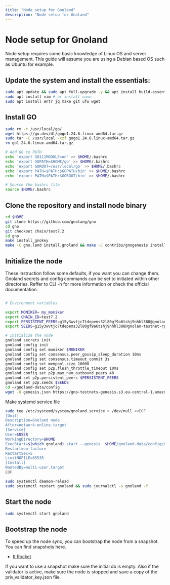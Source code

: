```yaml
---
title: "Node setup for Gnoland"
description: "Node setup for Gnoland"
---
```


# Node setup for Gnoland

Node setup requires some basic knowledge of Linux OS and server management. This guide will assume
you are using a Debian based OS such as Ubuntu for example.

## Update the system and install the essentials:
```bash
sudo apt update && sudo apt full-upgrade -y && apt install build-essential 
sudo apt install vim # or install nano
sudo apt install entr jq make git ufw wget 
```

## Install GO

```bash
sudo rm -r /usr/local/go/
wget https://go.dev/dl/gogo1.24.6.linux-amd64.tar.gz
sudo tar -C /usr/local -xzf gogo1.24.6.linux-amd64.tar.gz
rm go1.24.6.linux-amd64.tar.gz

# Add GO to PATH
echo 'export GO111MODULE=on' >> $HOME/.bashrc
echo 'export GOPATH=$HOME/go' >> $HOME/.bashrc
echo 'export GOROOT=/usr/local/go' >> $HOME/.bashrc
echo 'export PATH=$PATH:$GOPATH/bin' >> $HOME/.bashrc
echo 'export PATH=$PATH:$GOROOT/bin' >> $HOME/.bashrc

# Source the bashrc file
source $HOME/.bashrc
```

## Clone the repository and install node binary

```bash
cd $HOME 
git clone https://github.com/gnolang/gno
cd gno
git checkout chain/test7.2
cd gno
make install_gnokey
make -C gno.land install.gnoland && make -C contribs/gnogenesis install
```

## Initialize the node

These instruction follow some defaults, if you want you can change them. Gnoland secrets and config commands
can be set to initiated within other directories. Reffer to CLI -h for more information or check the official documentation.

```bash

# Environment variables

export MONIKER= my_moniker
export CHAIN_ID=test7.2
export PERSISTENT_PEERS=g15y3wvtjc7tdepems32l80gf9a6tshj9nhhl388@gnolan-testnet-rpc.shazoes.xyz:42656,g137jz3hjhz6psrxxjtj5h7h4s6llfyrv2zxtfq3@gno-core-sen-01.test7.testnets.gno.land:26656,g1kpxll39mgzfhsepazzs0vne2l42mmkylxkt6un@gno-core-sen-02.test7.testnets.gno.land:26656
export SEEDS=g15y3wvtjc7tdepems32l80gf9a6tshj9nhhl388@gnolan-testnet-rpc.shazoes.xyz:42656,g137jz3hjhz6psrxxjtj5h7h4s6llfyrv2zxtfq3@gno-core-sen-01.test7.testnets.gno.land:26656,g1kpxll39mgzfhsepazzs0vne2l42mmkylxkt6un@gno-core-sen-02.test7.testnets.gno.land:26656

# Initialize the node
gnoland secrets init
gnoland config init
gnoland config set moniker $MONIKER
gnoland config set consensus.peer_gossip_sleep_duration 10ms
gnoland config set consensus.timeout_commit 3s
gnoland config set mempool.size 10000
gnoland config set p2p.flush_throttle_timeout 10ms
gnoland config set p2p.max_num_outbound_peers 40
gnoland set p2p.persistent_peers $PERSISTENT_PEERS
gnoland set p2p.seeds $SEEDS
cd ~/gnoland-data/config
wget -O genesis.json https://gno-testnets-genesis.s3.eu-central-1.amazonaws.com/test7/genesis.json
```

Make systemd service file

```bash
sudo tee /etc/systemd/system/gnoland.service > /dev/null <<EOF
[Unit]
Description=Gnoland node
After=network-online.target
[Service]
User=$USER
WorkingDirectory=$HOME
ExecStart=$(which gnoland) start --genesis  $HOME/gnoland-data/config/genesis.json --data-dir $HOME/gnoland-data/ --skip-genesis-sig-verification
Restart=on-failure
RestartSec=5
LimitNOFILE=65535
[Install]
WantedBy=multi-user.target
EOF

sudo systemctl daemon-reload
sudo systemctl restart gnoland && sudo journalctl -u gnoland -f
```

## Start the node

```bash
sudo systemctl start gnoland
```

## Bootstrap the node

To speed up the node sync, you can bootstrap the node from a snapshot.
You can find snapshots here.

- [It Rocket](https://itrocket.net/services/testnet/gnoland/#snap)

If you want to use a snapshot make sure the initial db is empty. Also if the validator is active,
make sure the node is stopped and save a copy of the priv_validator_key.json file.